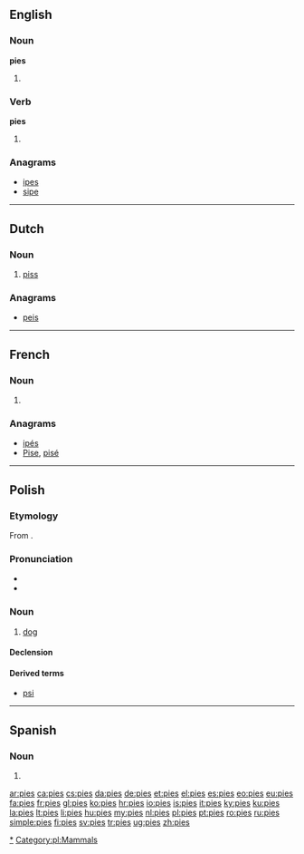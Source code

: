 ==English==

===Noun===
'''pies'''

# {{plural of|pie}}

===Verb===
'''pies'''

# {{third-person singular of|pie}}

===Anagrams===
* [[ipes#English|ipes]]
* [[sipe#English|sipe]]

----

==Dutch==

===Noun===
{{infl|nl|noun}}

# {{slang}} [[piss]]

===Anagrams===
* [[peis#Dutch|peis]]

----

==French==

===Noun===
{{infl|fr|plural}} {{f|p}}

# {{plural of|pie|lang=fr}}

===Anagrams===
* [[ipés#French|ipés]]
* [[Pise#French|Pise]], [[pisé#French|pisé]]

----

==Polish==

===Etymology===
From {{proto|Slavic|pьsъ|lang=pl}}.

===Pronunciation===
* {{IPA|/ˈpʲɛs/|lang=pl}}
* {{audio|Pl-pies.ogg|Audio}}

===Noun===
{{infl|pl|noun|gender=m|animate}}

# [[dog]]

====Declension====
{{pl-decl-noun
|pies|psy
|psa|psów
|psu|psom
|psa|psy
|psem|psami
|psie|psach
|psie|psy
}}

====Derived terms====
* [[psi]]

[[Category:pl:Dogs|*]]
[[Category:pl:Mammals]]

----

==Spanish==

===Noun===
{{infl|es|noun form|g=m|g2=p}}

# {{plural of|pie|lang=es|nocat=1}}

[[ar:pies]]
[[ca:pies]]
[[cs:pies]]
[[da:pies]]
[[de:pies]]
[[et:pies]]
[[el:pies]]
[[es:pies]]
[[eo:pies]]
[[eu:pies]]
[[fa:pies]]
[[fr:pies]]
[[gl:pies]]
[[ko:pies]]
[[hr:pies]]
[[io:pies]]
[[is:pies]]
[[it:pies]]
[[ky:pies]]
[[ku:pies]]
[[la:pies]]
[[lt:pies]]
[[li:pies]]
[[hu:pies]]
[[my:pies]]
[[nl:pies]]
[[pl:pies]]
[[pt:pies]]
[[ro:pies]]
[[ru:pies]]
[[simple:pies]]
[[fi:pies]]
[[sv:pies]]
[[tr:pies]]
[[ug:pies]]
[[zh:pies]]